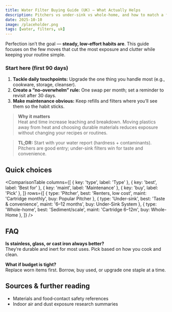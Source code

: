 ```yaml
---
title: Water Filter Buying Guide (UK) — What Actually Helps
description: Pitchers vs under-sink vs whole-home, and how to match a filter to your tap water.
date: 2025-10-10
image: /placeholder.png
tags: [water, filters, uk]
---
```

Perfection isn’t the goal — **steady, low‑effort habits are**. This guide focuses on the few moves that cut the most exposure and clutter while keeping your routine simple.

### Start here (first 90 days)
1. **Tackle daily touchpoints:** Upgrade the one thing you handle most (e.g., cookware, storage, cleanser).
2. **Create a “no‑overwhelm” rule:** One swap per month; set a reminder to revisit after 30 days.
3. **Make maintenance obvious:** Keep refills and filters where you’ll see them so the habit sticks.

> **Why it matters**  
> Heat and time increase leaching and breakdown. Moving plastics away from heat and choosing durable materials reduces exposure without changing your recipes or routines.

> **TL;DR:** Start with your water report (hardness + contaminants). Pitchers are good entry; under-sink filters win for taste and convenience.

## Quick choices

<ComparisonTable
  columns={[
    { key: 'type', label: 'Type' },
    { key: 'best', label: 'Best for' },
    { key: 'maint', label: 'Maintenance' },
    { key: 'buy', label: 'Pick' },
  ]}
  rows={[
    { type: 'Pitcher', best: 'Renters, low cost', maint: 'Cartridge monthly', buy: <AmazonLink asin="B07PGL2N7J">Popular Pitcher</AmazonLink> },
    { type: 'Under-sink', best: 'Taste & convenience', maint: '6–12 months', buy: <AmazonLink asin="B07PGL2N7J">Under-Sink System</AmazonLink> },
    { type: 'Whole-home', best: 'Sediment/scale', maint: 'Cartridge 6–12m', buy: <AmazonLink asin="B07PGL2N7J">Whole-Home</AmazonLink> },
  ]}
/>

## FAQ
**Is stainless, glass, or cast iron always better?**  
They’re durable and inert for most uses. Pick based on how you cook and clean.

**What if budget is tight?**  
Replace worn items first. Borrow, buy used, or upgrade one staple at a time.

## Sources & further reading
- Materials and food‑contact safety references
- Indoor air and dust exposure research summaries
